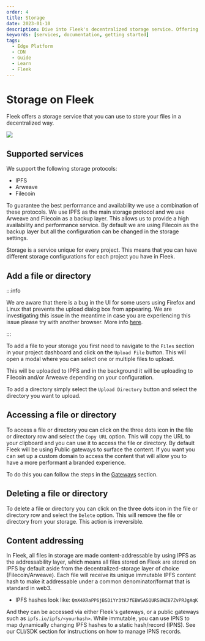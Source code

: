 ```yaml
---
order: 4
title: Storage
date: 2023-01-10
description: Dive into Fleek's decentralized storage service. Offering support for IPFS, Arweave, and Filecoin, Fleek ensures high availability and performance.
keywords: [services, documentation, getting started]
tags:
  - Edge Platform
  - CDN
  - Guide
  - Learn
  - Fleek
---
```


# Storage on Fleek

Fleek offers a storage service that you can use to store your files in a decentralized way.

![](./storage-ui.png)

<div className="my-12 bg-gray-dark-6 p-[1px]" />

## Supported services

We support the following storage protocols:

- IPFS
- Arweave
- Filecoin

To guarantee the best performance and availability we use a combination of these protocols. We use IPFS as the main storage protocol and we use Arweave and Filecoin as a backup layer. This allows us to provide a high availability and performance service. By default we are using Filecoin as the backup layer but all the configuration can be changed in the storage settings.

Storage is a service unique for every project. This means that you can have different storage configurations for each project you have in Fleek.

## Add a file or directory

:::info

We are aware that there is a bug in the UI for some users using Firefox and Linux that prevents the upload dialog box from appearing. We are investigating this issue in the meantime in case you are experiencing this issue please try with another browser. More info [here](https://support.mozilla.org/gl/questions/1375307).

:::

To add a file to your storage you first need to navigate to the `Files` section in your project dashboard and click on the `Upload File` button. This will open a modal where you can select one or multiple files to upload.

This will be uploaded to IPFS and in the background it will be uploading to Filecoin and/or Arweave depending on your configuration.

To add a directory simply select the `Upload Directory` button and select the directory you want to upload.

## Accessing a file or directory

To access a file or directory you can click on the three dots icon in the file or directory row and select the `Copy URL` option. This will copy the URL to your clipboard and you can use it to access the file or directory. By default Fleek will be using Public gateways to surface the content. If you want you can set up a custom domain to access the content that will allow you to have a more performant a branded experience.

To do this you can follow the steps in the [Gateways](/docs/Gateways) section.

## Deleting a file or directory

To delete a file or directory you can click on the three dots icon in the file or directory row and select the `Delete` option. This will remove the file or directory from your storage. This action is irreversible.

## Content addressing

In Fleek, all files in storage are made content-addressable by using IPFS as the addressability layer, which means all files stored on Fleek are stored on IPFS by default aside from the decentralized-storage layer of choice (Filecoin/Arweave). Each file will receive its unique immutable IPFS content hash to make it addressable under a common denominator/format that is standard in web3.

- IPFS hashes look like: `QmX4XRaPP6jBSDiYr3tK7fEBWSA5QURS8WZ87ZvPRJgAqK`

And they can be accessed via either Fleek's gateways, or a public gateways such as `ipfs.io/ipfs/<yourhash>`. While immutable, you can use IPNS to map dynamically changing IPFS hashes to a static hash/record (IPNS). See our CLI/SDK section for instructions on how to manage IPNS records.
